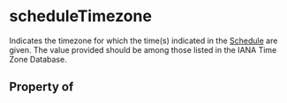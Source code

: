 # scheduleTimezone

Indicates the timezone for which the time(s) indicated in the <a class="localLink" href="/Schedule">Schedule</a> are given. The value provided should be among those listed in the IANA Time Zone Database.

## Property of



